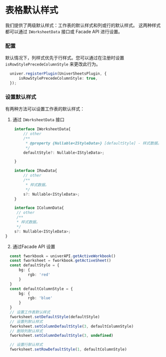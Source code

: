 
# 表格默认样式

<BadgeGroup values={[UniverTypes.SHEET]} value={UniverTypes.SHEET} />

我们提供了两级默认样式：工作表的默认样式和列或行的默认样式。
这两种样式都可以通过 `IWorksheetData` 接口或 Facade API 进行设置。

### 配置

默认情况下，列样式优先于行样式。您可以通过在注册时设置 `isRowStylePrecedeColumnStyle` 来更改此行为。

```typescript
  univer.registerPlugin(UniverSheetsPlugin, {
      isRowStylePrecedeColumnStyle: true,
  });
```

### 设置默认样式
有两种方法可以设置工作表的默认样式：

1. 通过 `IWorksheetData` 接口
```typescript
    interface IWorksheetData{
        // other
        /**
         * @property {Nullable<IStyleData>} [defaultStyle] - 样式数据。
         */
        defaultStyle?: Nullable<IStyleData>;

    }

    interface IRowData{
        // other
        /**
         * 样式数据。
         */
        s?: Nullable<IStyleData>;
    }

    interface IColumnData{
     // other
     /**
     * 样式数据。
     */
    s?: Nullable<IStyleData>;
}
```

2. 通过Facade API 设置

```typescript
  const fworkbook = univerAPI.getActiveWorkbook()
  const fworksheet = fworkbook.getActiveSheet()
  const defaultStyle = {
      bg: {
          rgb: 'red'
      }
  }
  const defaultColumnStyle = {
      bg: {
          rgb: 'blue'
      }
  }
  // 设置工作表默认样式
  fworksheet.setDefaultStyle(defaultStyle)
  // 设置列默认样式
  fworksheet.setColumnDefaultStyle(3, defaultColumnStyle)
  // 删除列默认样式
  fworksheet.setColumnDefaultStyle(3, undefined)

  // 设置行默认样式
  fworksheet.setRowDefaultStyle(1, defaultColumnStyle)
```